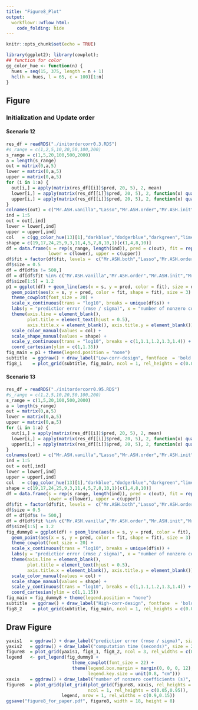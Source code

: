 ```yaml
---
title: "Figure8_Plot"
output:
  workflowr::wflow_html:
    code_folding: hide
---
```


```r
knitr::opts_chunk$set(echo = TRUE)
```

```r
library(ggplot2); library(cowplot);
## function for color
gg_color_hue <- function(n) {
  hues = seq(15, 375, length = n + 1)
  hcl(h = hues, l = 65, c = 100)[1:n]
}
```

## Figure

### Initialization and Update order

#### Scenario 12

```r
res_df = readRDS("./initordercorr0.3.RDS")
#s_range = c(1,2,5,10,20,50,100,200)
s_range = c(1,5,20,100,500,2000)
a = length(s_range)
out = matrix(0,a,5)
lower = matrix(0,a,5)
upper = matrix(0,a,5)
for (i in 1:a) {
  out[i,] = apply(matrix(res_df[[i]]$pred, 20, 5), 2, mean)
  lower[i,] = apply(matrix(res_df[[i]]$pred, 20, 5), 2, function(x) quantile(x, probs = 0.1))
  upper[i,] = apply(matrix(res_df[[i]]$pred, 20, 5), 2, function(x) quantile(x, probs = 0.9))
}
colnames(out) = c("Mr.ASH.vanilla","Lasso","Mr.ASH.order","Mr.ASH.init","Mr.ASH.both")
ind = 1:5
out = out[,ind]
lower = lower[,ind]
upper = upper[,ind]
col   = c(gg_color_hue(13)[1],"darkblue","dodgerblue","darkgreen","limegreen","orange","gold2","purple")[c(1,3,5,7)]
shape = c(19,17,24,25,9,3,11,4,5,7,8,10,1)[c(1,4,8,10)]
df = data.frame(s = rep(s_range, length(ind)), pred = c(out), fit = rep(colnames(out), each = a),
                lower = c(lower), upper = c(upper))
df$fit = factor(df$fit, levels =  c("Mr.ASH.both","Lasso","Mr.ASH.order","Mr.ASH.init","Mr.ASH.vanilla"))
df$size = 0.5
df = df[df$s != 500,]
df = df[df$fit %in% c("Mr.ASH.vanilla","Mr.ASH.order","Mr.ASH.init","Mr.ASH.both"),]
df$size[1:5] = 1.2
p1 = ggplot(df) + geom_line(aes(x = s, y = pred, color = fit), size = df$size) +
  geom_point(aes(x = s, y = pred, color = fit, shape = fit), size = 3) +
  theme_cowplot(font_size = 20) +
  scale_x_continuous(trans = "log10", breaks = unique(df$s)) +
  labs(y = "predictior error (rmse / sigma)", x = "number of nonzero coefficients (s)") +
  theme(axis.line = element_blank(),
        plot.title = element_text(hjust = 0.5),
        axis.title.x = element_blank(), axis.title.y = element_blank()) +
  scale_color_manual(values = col) +
  scale_shape_manual(values = shape) +
  scale_y_continuous(trans = "log10", breaks = c(1,1.1,1.2,1.3,1.4)) +
  coord_cartesian(ylim = c(1,1.35))
fig_main = p1 + theme(legend.position = "none")
subtitle  = ggdraw() + draw_label("Low-corr-design", fontface  = 'bold', size = 22)  
fig8_1    = plot_grid(subtitle, fig_main, ncol = 1, rel_heights = c(0.08,0.92))
```

#### Scenario 13

```r
res_df = readRDS("./initordercorr0.95.RDS")
#s_range = c(1,2,5,10,20,50,100,200)
s_range = c(1,5,20,100,500,2000)
a = length(s_range)
out = matrix(0,a,5)
lower = matrix(0,a,5)
upper = matrix(0,a,5)
for (i in 1:a) {
  out[i,] = apply(matrix(res_df[[i]]$pred, 20, 5), 2, mean)
  lower[i,] = apply(matrix(res_df[[i]]$pred, 20, 5), 2, function(x) quantile(x, probs = 0.1))
  upper[i,] = apply(matrix(res_df[[i]]$pred, 20, 5), 2, function(x) quantile(x, probs = 0.9))
}
colnames(out) = c("Mr.ASH.vanilla","Lasso","Mr.ASH.order","Mr.ASH.init","Mr.ASH.both")
ind = 1:5
out = out[,ind]
lower = lower[,ind]
upper = upper[,ind]
col   = c(gg_color_hue(13)[1],"darkblue","dodgerblue","darkgreen","limegreen","orange","gold2","purple")[c(1,3,5,7)]
shape = c(19,17,24,25,9,3,11,4,5,7,8,10,1)[c(1,4,8,10)]
df = data.frame(s = rep(s_range, length(ind)), pred = c(out), fit = rep(colnames(out), each = a),
                lower = c(lower), upper = c(upper))
df$fit = factor(df$fit, levels =  c("Mr.ASH.both","Lasso","Mr.ASH.order","Mr.ASH.init","Mr.ASH.vanilla"))
df$size = 0.5
df = df[df$s != 500,]
df = df[df$fit %in% c("Mr.ASH.vanilla","Mr.ASH.order","Mr.ASH.init","Mr.ASH.both"),]
df$size[1:5] = 1.2
fig_dummy8 = ggplot(df) + geom_line(aes(x = s, y = pred, color = fit), size = df$size) +
  geom_point(aes(x = s, y = pred, color = fit, shape = fit), size = 3) +
  theme_cowplot(font_size = 20) +
  scale_x_continuous(trans = "log10", breaks = unique(df$s)) +
  labs(y = "predictior error (rmse / sigma)", x = "number of nonzero coefficients (s)") +
  theme(axis.line = element_blank(),
        plot.title = element_text(hjust = 0.5),
        axis.title.x = element_blank(), axis.title.y = element_blank()) +
  scale_color_manual(values = col) +
  scale_shape_manual(values = shape) +
  scale_y_continuous(trans = "log10", breaks = c(1,1.1,1.2,1.3,1.4)) +
  coord_cartesian(ylim = c(1,1.15))
fig_main = fig_dummy8 + theme(legend.position = "none")
subtitle  = ggdraw() + draw_label("High-corr-design", fontface  = 'bold', size = 22)  
fig8_2    = plot_grid(subtitle, fig_main, ncol = 1, rel_heights = c(0.08,0.92))
```

## Draw Figure

```r
yaxis1   = ggdraw() + draw_label("predictior error (rmse / sigma)", size = 25, angle = 90)
yaxis2   = ggdraw() + draw_label("computation time (seconds)", size = 22, angle = 90)
figure8  = plot_grid(yaxis1, fig8_1, fig8_2, ncol = 3, rel_widths = c(0.03,0.5,0.5))
legend   <- get_legend(fig_dummy8 +
                         theme_cowplot(font_size = 22) +
                         theme(legend.box.margin = margin(0, 0, 0, 12),
                               legend.key.size = unit(0.8, "cm")))
xaxis    = ggdraw() + draw_label("number of nonzero coefficients (s)", size = 22, angle = 0)
figure8  = plot_grid(plot_grid(plot_grid(figure8, xaxis, rel_heights = c(0.96,0.04), nrow = 2),
                               ncol = 1, rel_heights = c(0.05,0.95)),
                     legend, nrow = 1, rel_widths = c(0.9,0.15))
ggsave("figure8_for_paper.pdf", figure8, width = 18, height = 8)
```